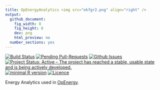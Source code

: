 ```yaml
---
title: OpEnergyAnalytics <img src="okfgr2.png" align="right" />
output:
  github_document:
    fig_width: 8
    fig_height: 8
    dev: png
    html_preview: no
  number_sections: yes
---
```


[![Build Status](https://travis-ci.org/okgreece/OpEnergyAnalytics.svg?branch=master)](https://travis-ci.org/okgreece/OpEnergyAnalytics)
[![Pending Pull-Requests](http://githubbadges.herokuapp.com/okgreece/OpEnergyAnalytics/pulls.svg)](https://github.com/okgreece/OpEnergyAnalytics/pulls)
[![Github Issues](http://githubbadges.herokuapp.com/okgreece/OpEnergyAnalytics/issues.svg)](https://github.com/okgreece/OpEnergyAnalytics/issues)
[![Project Status: Active – The project has reached a stable, usable state and is being actively developed.](http://www.repostatus.org/badges/latest/active.svg)](http://www.repostatus.org/#active)
[![minimal R version](https://img.shields.io/badge/R%3E%3D-3.1-6666ff.svg)](https://cran.r-project.org/)
[![Licence](https://img.shields.io/badge/licence-GPL--2-blue.svg)](https://www.gnu.org/licenses/old-licenses/gpl-2.0.html)

Energy Analytics used in [OpEnergy](<openergy.okfn.gr).